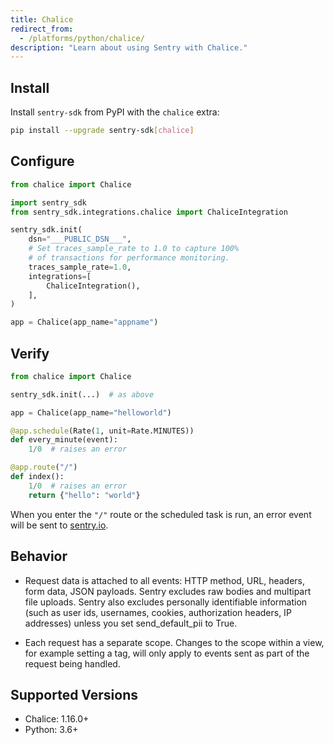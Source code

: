 ```yaml
---
title: Chalice
redirect_from:
  - /platforms/python/chalice/
description: "Learn about using Sentry with Chalice."
---
```


## Install

Install `sentry-sdk` from PyPI with the `chalice` extra:

```bash
pip install --upgrade sentry-sdk[chalice]
```

## Configure

<SignInNote />

```python
from chalice import Chalice

import sentry_sdk
from sentry_sdk.integrations.chalice import ChaliceIntegration

sentry_sdk.init(
    dsn="___PUBLIC_DSN___",
    # Set traces_sample_rate to 1.0 to capture 100%
    # of transactions for performance monitoring.
    traces_sample_rate=1.0,
    integrations=[
        ChaliceIntegration(),
    ],
)

app = Chalice(app_name="appname")

```

## Verify

```python
from chalice import Chalice

sentry_sdk.init(...)  # as above

app = Chalice(app_name="helloworld")

@app.schedule(Rate(1, unit=Rate.MINUTES))
def every_minute(event):
    1/0  # raises an error

@app.route("/")
def index():
    1/0  # raises an error
    return {"hello": "world"}
```

When you enter the `"/"` route or the scheduled task is run, an error event will be sent to [sentry.io](https://sentry.io).

## Behavior

- Request data is attached to all events: HTTP method, URL, headers, form data, JSON payloads. Sentry excludes raw bodies and multipart file uploads. Sentry also excludes personally identifiable information (such as user ids, usernames, cookies, authorization headers, IP addresses) unless you set send_default_pii to True.

- Each request has a separate scope. Changes to the scope within a view, for example setting a tag, will only apply to events sent as part of the request being handled.

## Supported Versions

- Chalice: 1.16.0+
- Python: 3.6+
